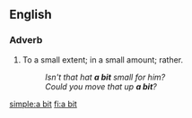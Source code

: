 {{also|bit}}
==English==
===Adverb===
{{en-adv|pos=[[a]] [[bit]]|-}}
# To a small extent; in a small amount; rather.
#: ''Isn't that hat '''a bit''' small for him?''
#: ''Could you move that up '''a bit'''?''

[[simple:a bit]]
[[fi:a bit]]